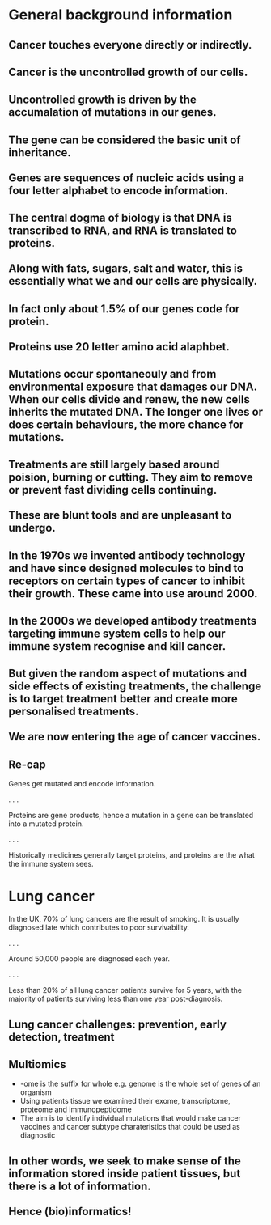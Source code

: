 # General background information {background-color="#4BB694"}

## Cancer touches everyone directly or indirectly. {.center}

## Cancer is the uncontrolled growth of our cells. {.center}

## Uncontrolled growth is driven by the accumalation of mutations in our genes. {.center}

## The gene can be considered the basic unit of inheritance.<br><br>Genes are sequences of nucleic acids using a four letter alphabet to encode information.{.center}

## The central dogma of biology is that DNA is transcribed to RNA, and RNA is translated to proteins.<br><br>Along with fats, sugars, salt and water, this is essentially what we and our cells are physically. {.center}

## In fact only about 1.5% of our genes code for protein.<br><br>Proteins use 20 letter amino acid alaphbet. {.center}

## Mutations occur spontaneouly and from environmental exposure that damages our DNA. When our cells divide and renew, the new cells inherits the mutated DNA. The longer one lives or does certain behaviours, the more chance for mutations. {.center}

## Treatments are still largely based around poision, burning or cutting. They aim to remove or prevent fast dividing cells continuing.<br><br>These are blunt tools and are unpleasant to undergo. {.center}

## In the 1970s we invented antibody technology and have since designed molecules to bind to receptors on certain types of cancer to inhibit their growth. These came into use around 2000. {.center}

## In the 2000s we developed antibody treatments targeting immune system cells to help our immune system recognise and kill cancer. {.center}

## But given the random aspect of mutations and side effects of existing treatments, the challenge is to target treatment better and create more personalised treatments.<br><br>We are now entering the age of cancer vaccines. {.center}

## Re-cap {.center}
Genes get mutated and encode information. 

. . .

Proteins are gene products, hence a mutation in a gene can be translated into a mutated protein. 

. . .

Historically medicines generally target proteins, and proteins are the what the immune system sees. 

# Lung cancer {background-color="#4BB694"}

In the UK, 70% of lung cancers are the result of smoking. It is usually diagnosed late which contributes to poor survivability.

. . .

Around 50,000 people are diagnosed each year. 

. . .

Less than 20% of all lung cancer patients survive for 5 years, with the majority of patients surviving less than one year post-diagnosis.

## Lung cancer challenges: prevention, [early detection]{.vonrestoff}, [treatment]{.vonrestoff} {.center}

## Multiomics {.center}

+  [-ome]{.vonrestoff} is the suffix for whole e.g. genome is the whole set of genes of an organism
+ Using patients tissue we examined their exome, transcriptome, proteome and immunopeptidome
+ The aim is to identify individual mutations that would make cancer vaccines and cancer subtype charateristics that could be used as diagnostic

## In other words, we seek to make sense of the information stored inside patient tissues, but there is a lot of information.<br><br>Hence (bio)informatics! {.center}

<!--
# Generative pre-trained transformer {background-color="#4BB694"}

# [A GPT is a dataset!]{.vonrestoff} {.center}

At least that's how I prefer to think of it.<br>Ok, but so what?

## The mental model of a GPT as a dataset helps me think about it's strengths and weaknessess.

- A GPT is amazing at organisational transformations of the complex data it contains and responding to natural language prompts.
- A GPT is very bad at abstraction or out-of-sample questions i.e. about things not in its dataset.
- A GPT doesn't neccessarily know the provenance of its data.

## Part of training is through reinforcement

Hence the "desire to please" that generates hallucinations and part of why they all have a different vibe. 

## What does that look like in practice

I favour Claude, but [LMSYS Chatbot Arena](https://chat.lmsys.org/) is good place to compare outputs from the same prompt.

If it's on the internet there's a good chance it's part of the training dataset.
-->